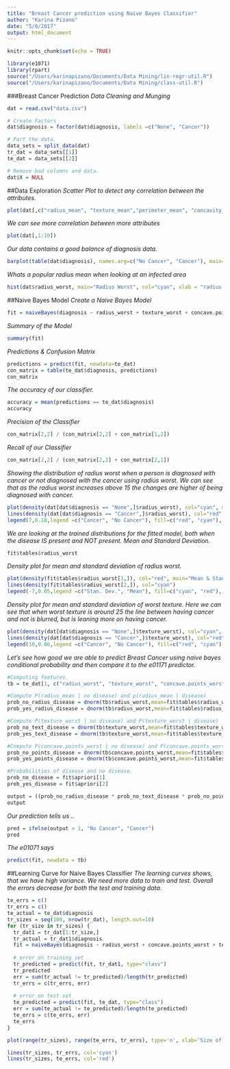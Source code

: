 ```yaml
---
title: "Breast Cancer prediction using Naive Bayes Classifier"
author: "Karina Pizano"
date: "5/8/2017"
output: html_document
---
```


```r
knitr::opts_chunk$set(echo = TRUE)
```

```r
library(e1071)
library(rpart)
source("/Users/karinapizano/Documents/Data Mining/lin-regr-util.R")
source("/Users/karinapizano/Documents/Data Mining/class-util.R")
```



###Breast Cancer Prediction
_Data Cleaning and Munging_
```r
dat = read.csv("data.csv")

# Create Factors
dat$diagnosis = factor(dat$diagnosis, labels =c("None", "Cancer"))

# Part the data.
data_sets = split_data(dat)
tr_dat = data_sets[[1]]
te_dat = data_sets[[2]]

# Remove bad columns and data.
dat$X = NULL
```

##Data Exploration
_Scatter Plot to detect any correlation between the attributes._
<!-- Scatter plots to detect any correlation, if any -->
```r
plot(dat[,c("radius_mean", "texture_mean","perimeter_mean", "concavity_mean")])
```


_We can see more correlation between more attributes_
```r
plot(dat[,1:10])
```


_Our data contains a good balance of diagnosis data._
```r
barplot(table(dat$diagnosis), names.arg=c("No Cancer", "Cancer"), main="Amount of Cancer and Non Cancer patients", col=c("cyan", "red"))
```



_Whats a popular radius mean when looking at an infected area_

```r
hist(dat$radius_worst, main="Radius Worst", col="cyan", xlab = "radius worst")
```

##Naive Bayes Model
<!-- Naive Bayes Model -->
_Create a Naive Bayes Model_
```r
fit = naiveBayes(diagnosis ~ radius_worst + texture_worst + concave.points_worst, data= tr_dat)
```

_Summary of the Model_
```r
summary(fit)
```

_Predictions & Confusion Matrix_
```r
predictions = predict(fit, newdata=te_dat)
con_matrix = table(te_dat$diagnosis, predictions)
con_matrix
```

_The accuracy of our classifier._
```r
accuracy = mean(predictions == te_dat$diagnosis)
accuracy
```

_Precision of the Classifier_
```r
con_matrix[2,2] / (con_matrix[2,2] + con_matrix[1,2])
```

_Recall of our Classifier_
```r
con_matrix[2,2] / (con_matrix[2,2] + con_matrix[2,1])
```


_Showing the distribution of radius worst when a person is diagnosed with cancer or not diagnosed with the cancer using radius worst. We can see that as the radius worst increases above 15 the changes are higher of being diagnosed with cancer. _
```r

plot(density(dat[dat$diagnosis == "None",]$radius_worst), col="cyan", main="Distibution of Radius Worst")
lines(density(dat[dat$diagnosis == "Cancer",]$radius_worst), col="red")
legend(7,0.18,legend =c("Cancer", "No Cancer"), fill=c("red", "cyan"), cex=0.75)

```
<!-- Fitted model Standard deviations and mean using radius_worst when the disease is present and not present -->

_We are looking at the trained distributions for the fitted model, both when the disease IS present and NOT present. Mean and Standard Deviation._
```r
fit$tables$radius_worst
```


_Density plot for mean and standard deviation of radius worst._
```r
plot(density(fit$tables$radius_worst[1,]), col="red", main="Mean & Standard Deviation")
lines(density(fit$tables$radius_worst[2,]), col="cyan")
legend(-7,0.05,legend =c("Stan. Dev.", "Mean"), fill=c("cyan", "red"), cex=0.75)

```


_Density plot for mean and standard deviation of worst texture. Here we can see that when worst texture is around 25 the line between having cancer and not is blurred, but is leaning more on having cancer._
```r
plot(density(dat[dat$diagnosis == "None",]$texture_worst), col="cyan", main="Mean")
lines(density(dat[dat$diagnosis == "Cancer",]$texture_worst), col="red")
legend(10,0.06,legend =c("Cancer", "No Cancer"), fill=c("red", "cyan"), cex=0.75)
```

<!-- ######################################################################## -->

_Let's see how good we are able to predict Breast Cancer using naive bayes conditional probability and then compare it to the e01171 predictor._
```r
#Computing features. 
tb = te_dat[1, c("radius_worst", "texture_worst", "concave.points_worst")]

#Compute P(radius_mean | no disease) and p(radius_mean | disease)
prob_no_radius_disease = dnorm(tb$radius_worst,mean=fit$tables$radius_worst[1,1],sd=fit$tables$radius_worst[1,2])
prob_yes_radius_disease = dnorm(tb$radius_worst,mean=fit$tables$radius_worst[2,1],sd=fit$tables$radius_worst[2,2])

#Compute P(texture_worst | no disease) and P(texture_worst | disease)
prob_no_text_disease = dnorm(tb$texture_worst,mean=fit$tables$texture_worst[1,1],sd=fit$tables$texture_worst[1,2])
prob_yes_text_disease = dnorm(tb$texture_worst,mean=fit$tables$texture_worst[2,1],sd=fit$tables$texture_worst[2,2])

#Compute P(concave.points_worst | no disease) and P(concave.points_worst | disease)
prob_no_points_disease = dnorm(tb$concave.points_worst,mean=fit$tables$concave.points_worst[1,1],sd=fit$tables$concave.points_worst[1,2])
prob_yes_points_disease = dnorm(tb$concave.points_worst,mean=fit$tables$concave.points_worst[2,1],sd=fit$tables$concave.points_worst[2,2])

#Probabilities of disease and no disease.
prob_no_disease = fit$apriori[1]
prob_yes_disease = fit$apriori[2]

output = ((prob_no_radius_disease * prob_no_text_disease * prob_no_points_disease * prob_no_disease) / (prob_yes_radius_disease * prob_yes_text_disease * prob_yes_points_disease * prob_yes_disease))
output
```

_Our prediction tells us .._
```r

pred = ifelse(output > 1, "No Cancer", "Cancer")
pred
```

_The e01071 says_
```r

predict(fit, newdata = tb)
```

<!-- ######################################################################## -->
##Learning Curve for Naive Bayes Classifier
_The learning curves shows, that we have high variance. We need more data to train and test. Overall the errors decrease for both the test and training data._
```r

te_errs = c()
tr_errs = c()
te_actual = te_dat$diagnosis
tr_sizes = seq(100, nrow(tr_dat), length.out=10)
for (tr_size in tr_sizes) {
  tr_dat1 = tr_dat[1:tr_size,]
  tr_actual = tr_dat1$diagnosis
  fit = naiveBayes(diagnosis ~ radius_worst + concave.points_worst + texture_worst, data=tr_dat1)
  
  # error on training set
  tr_predicted = predict(fit, tr_dat1, type="class")
  tr_predicted
  err = sum(tr_actual != tr_predicted)/length(tr_predicted)
  tr_errs = c(tr_errs, err)
 
  # error on test set
  te_predicted = predict(fit, te_dat, type="class")
  err = sum(te_actual != te_predicted)/length(te_predicted)
  te_errs = c(te_errs, err)
  te_errs
}

plot(range(tr_sizes), range(te_errs, tr_errs), type='n', xlab='Size of Data', ylab='Error')

lines(tr_sizes, tr_errs, col='cyan')
lines(tr_sizes, te_errs, col='red')

```



